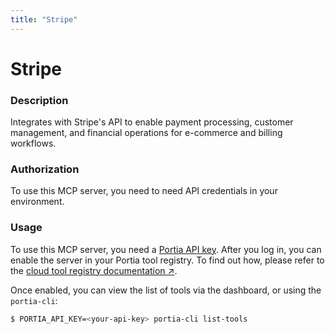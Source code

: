 ```yaml
---
title: "Stripe"
---
```

<!-- WARNING: This file is auto-generated by generate_tool_docs.py. Do not edit manually. -->


# Stripe

### Description

Integrates with Stripe's API to enable payment processing, customer management, and financial operations for e-commerce and billing workflows.

### Authorization


To use this MCP server, you need to need API credentials in your environment.


### Usage

To use this MCP server, you need a [Portia API key](/setup-account). After you log in, you can enable the server in your Portia tool registry. To find out how, please refer to the [cloud tool registry documentation ↗](/cloud-tool-registry).

Once enabled, you can view the list of tools via the dashboard, or using the `portia-cli`:

```bash
$ PORTIA_API_KEY=<your-api-key> portia-cli list-tools
```

